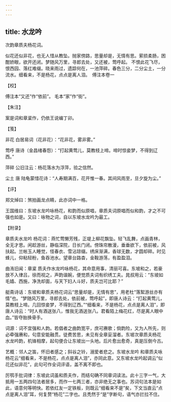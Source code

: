 ```yaml
---
---
---
```

title: 水龙吟
---







次韵章质夫杨花词。

似花还似非花，也无人惜从教坠。抛家傍路，思量却是，无情有思。萦损柔肠，困酣娇眼，欲开还闭。梦随风万里，寻郎去处，又还被，莺呼起。 不恨此花飞尽，恨西园、落红难缀。晓来雨过，遗踪何在，一池萍碎。春色三分，二分尘土，一分流水。细看来，不是杨花，点点是离人泪。　傅注本卷一





【校】


傅注本“又还”作“依前”。 毛本“家”作“街”。





【朱注】


案是词和章楶作，仍依王说编丁卯。





【笺】


非花 白居易词（花非花）：“花非花，雾非雾。”

莺呼 唐诗（金昌绪春怨）：“打起黄莺儿，莫教枝上啼。啼时惊妾梦，不得到辽西。”

萍碎 公旧注云：杨花落水为浮萍，验之信然。

尘土 唐 陆龟蒙惜花诗：“人寿期满百，花开惟一春。其间风雨至，旦夕旋为尘。”





【评】


郑文焯曰：煞拍画龙点睛，此亦词中一格。

王国维曰：东坡水龙吟咏杨花，和韵而似原唱，章质夫词原唱而似和韵，才之不可强也如是。又曰：咏物之词，自以东坡水龙吟为最工。





【附录】


章质夫水龙吟 杨花词：燕忙莺懒芳残，正堤上柳花飘坠。轻飞乱舞，点画青林，全无才思。闲趁游丝，静临深院，日长门闭。傍珠帘散漫，垂垂欲下，依前被，风扶起。兰帐玉人睡觉，怪春衣、雪沾琼缀。绣床渐满，香球无数，才圆却碎。时见蜂儿，仰粘轻粉，鱼吞池水。望章台路杳，金鞍游荡，有盈盈泪。

曲洧旧闻：章楶 质夫作水龙吟咏杨花，其命意用事，清丽可喜。东坡和之，若豪放不入律吕，徐而视之，声韵谐婉，便觉质夫词有织绣工夫。晁叔用云：“东坡如毛嫱、西施，净洗却面，与天下妇人斗好，质夫岂可比耶？”

艇斋诗话：东坡和章质夫杨花词云“思量却是，无情有思”，用老杜“落絮游丝亦有情”也。“梦随风万里，寻郎去处，依前被，莺呼起”，即唐人诗云：“打起黄莺儿，莫教枝上啼。几回惊妾梦，不得到辽西。”“细看来，不是杨花，点点是离人泪”，即唐人诗云：“时人有酒送张八，惟我无酒送张八。君看陌上梅花红，尽是离人眼中血。”皆夺胎换骨手。

词源：词不宜强和人韵。若倡者之曲韵宽平，庶可赓歌；倘韵险，又为人所先，则必牵强赓和，句意安能融贯。徒费苦思，未见有全章妥溜者。东坡次章质夫杨花 水龙吟韵，机锋相摩，起句便合让东坡出一头地。后片愈出愈奇，真是压倒今古。

艺概：邻人之笛，怀旧者感之；斜谷之铃，溺爱者悲之。东坡水龙吟 和章质夫咏杨花云“细看来，不是杨花，点点是离人泪”，亦同此意。又东坡水龙吟起调云“似花还似非花”，此句可作全词评语，盖不离不即也。

厉鹗手批词律：东坡此词虽和质夫作，而结句确不同章词读法。此十三字一气，大抵用一五两四句法者居多，而作一七两三者，亦非绝无之事也。苏词句法本是如此，语意何等明快。若依红友一定铁板，则既云“细看来不是”矣，下文当直云“点点是离人泪”耳，何复赘“杨花”二字也。且秃然于“是”字断句，语气亦拦拉不住。